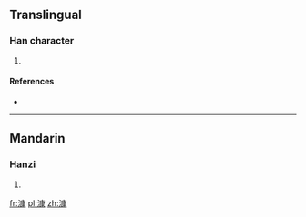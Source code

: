 ==Translingual==

===Han character===
{{Han char|rn=85|rad=水|as=11|sn=14|four=30132|canj=EILE}}

# {{defn|Han|sort=水11}}

====References====
* {{Han ref|kx=0647.040|dkj=18168|dj=1057.020|hdz=31727.080|uh=6F2E|ud=28462|bh=E274|bd=57972}}

----

==Mandarin==

===Hanzi===
{{cmn-hanzi|pin=[[kāng]] ([[kang1]])|wg=k'ang<sup>1</sup>}}

# {{defn|lang=cmn|sort=水11}}

[[fr:漮]]
[[pl:漮]]
[[zh:漮]]